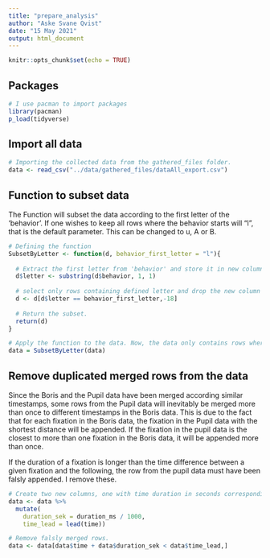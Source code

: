 ```yaml
---
title: "prepare_analysis"
author: "Aske Svane Qvist"
date: "15 May 2021"
output: html_document
---
```


```r
knitr::opts_chunk$set(echo = TRUE)
```

## Packages
```r
# I use pacman to import packages
library(pacman)
p_load(tidyverse)

```

## Import all data
```r
# Importing the collected data from the gathered_files folder.
data <- read_csv("../data/gathered_files/dataAll_export.csv")

```

## Function to subset data
The Function will subset the data according to the first letter of the 'behavior'. If one wishes to keep all rows where the behavior starts will "l", that is the default parameter. This can be changed to u, A or B.
```r
# Defining the function
SubsetByLetter <- function(d, behavior_first_letter = "l"){
  
  # Extract the first letter from 'behavior' and store it in new column
  d$letter <- substring(d$behavior, 1, 1)
  
  # select only rows containing defined letter and drop the new column 'letter'
  d <- d[d$letter == behavior_first_letter,-18]
  
  # Return the subset.
  return(d)
}

# Apply the function to the data. Now, the data only contains rows where the behavior starts with "l".
data = SubsetByLetter(data)

```

## Remove duplicated merged rows from the data
Since the Boris and the Pupil data have been merged according similar timestamps, some rows from the Pupil data will inevitably be merged more than once to different timestamps in the Boris data. This is due to the fact that for each fixation in the Boris data, the fixation in the Pupil data with the shortest distance will be appended. If the fixation in the pupil data is the closest to more than one fixation in the Boris data, it will be appended more than once.

If the duration of a fixation is longer than the time difference between a given fixation and the following, the row from the pupil data must have been falsly appended. I remove these.


```r
# Create two new columns, one with time duration in seconds corresponding to the other timestamps and one with the subsequent fixation timestamp. I use these two new columns to ensure that only fixations with realistic fixation durations are kept.
data <- data %>% 
  mutate(
    duration_sek = duration_ms / 1000,
    time_lead = lead(time))

# Remove falsly merged rows.
data <- data[data$time + data$duration_sek < data$time_lead,]

```











